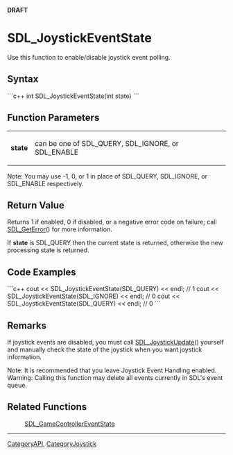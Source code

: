 <!-- pragma section-numbers off -->
<!-- pragma disable-camelcase -->
'''DRAFT'''

= SDL_JoystickEventState =
Use this function to enable/disable joystick event polling.


== Syntax ==
```c++
int SDL_JoystickEventState(int state)
```

== Function Parameters ==
{|
|'''state'''
|can be one of SDL_QUERY, SDL_IGNORE, or SDL_ENABLE
|}
Note: You may use -1, 0, or 1 in place of SDL_QUERY, SDL_IGNORE, or SDL_ENABLE respectively.

== Return Value ==
Returns 1 if enabled, 0 if disabled, or a negative error code on failure; call [[SDL_GetError]]() for more information.

If '''state''' is SDL_QUERY then the current state is returned, otherwise the new processing state is returned.

== Code Examples ==
```c++
cout << SDL_JoystickEventState(SDL_QUERY)  << endl;  // 1
cout << SDL_JoystickEventState(SDL_IGNORE) << endl;  // 0
cout << SDL_JoystickEventState(SDL_QUERY)  << endl;  // 0
```

== Remarks ==
If joystick events are disabled, you must call [[SDL_JoystickUpdate]]() yourself and manually check the state of the joystick when you want joystick information.

Note: It is recommended that you leave Joystick Event Handling enabled.
Warning: Calling this function may delete all events currently in SDL's event queue.

== Related Functions ==
:[[SDL_GameControllerEventState]]
----
[[CategoryAPI]], [[CategoryJoystick]]
